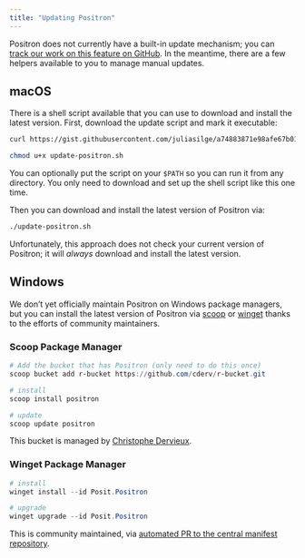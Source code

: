 ```yaml
---
title: "Updating Positron"
---
```


Positron does not currently have a built-in update mechanism; you can [track our work on this feature on GitHub](https://github.com/posit-dev/positron/issues/1837). In the meantime, there are a few helpers available to you to manage manual updates.

## macOS

There is a shell script available that you can use to download and install the latest version. First, download the update script and mark it executable:

```sh
curl https://gist.githubusercontent.com/juliasilge/a74883871e98afe67b01cd9125b104c7/raw/14e447e9fa0aaa858050720f177ed011b059a115/update-positron.sh -o update-positron.sh

chmod u+x update-positron.sh
```

You can optionally put the script on your `$PATH` so you can run it from any directory. You only need to download and set up the shell script like this one time.

Then you can download and install the latest version of Positron via:

```sh
./update-positron.sh 
```

:::{.callout-note}
Unfortunately, this approach does not check your current version of Positron; it will _always_ download and install the latest version.
:::

## Windows

We don't yet officially maintain Positron on Windows package managers, but you can install the latest version of Positron via [scoop](https://scoop.sh/) or [winget](https://learn.microsoft.com/en-us/windows/package-manager/) thanks to the efforts of community maintainers.

### Scoop Package Manager

```powershell
# Add the bucket that has Positron (only need to do this once)
scoop bucket add r-bucket https://github.com/cderv/r-bucket.git

# install 
scoop install positron

# update
scoop update positron
```

This bucket is managed by [Christophe Dervieux](https://github.com/cderv/r-bucket#positron).

### Winget Package Manager

```powershell
# install
winget install --id Posit.Positron

# upgrade 
winget upgrade --id Posit.Positron
```

This is community maintained, via [automated PR to the central manifest repository](https://github.com/microsoft/winget-pkgs/tree/master/manifests/p/Posit/Positron).